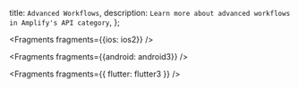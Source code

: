   title: `Advanced Workflows`,
  description: `Learn more about advanced workflows in Amplify's API category`,
};


<Fragments fragments={{ios: ios2}} />


<Fragments fragments={{android: android3}} />


<Fragments fragments={{ flutter: flutter3 }} />
